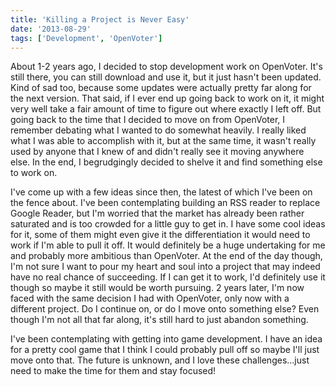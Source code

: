 ```yaml
---
title: 'Killing a Project is Never Easy'
date: '2013-08-29'
tags: ['Development', 'OpenVoter']
---
```


About 1-2 years ago, I decided to stop development work on OpenVoter. It's still there, you can still download and use it, but it just hasn't been updated. Kind of sad too, because some updates were actually pretty far along for the next version. That said, if I ever end up going back to work on it, it might very well take a fair amount of time to figure out where exactly I left off. But going back to the time that I decided to move on from OpenVoter, I remember debating what I wanted to do somewhat heavily. I really liked what I was able to accomplish with it, but at the same time, it wasn't really used by anyone that I knew of and didn't really see it moving anywhere else. In the end, I begrudgingly decided to shelve it and find something else to work on.

I've come up with a few ideas since then, the latest of which I've been on the fence about. I've been contemplating building an RSS reader to replace Google Reader, but I'm worried that the market has already been rather saturated and is too crowded for a little guy to get in. I have some cool ideas for it, some of them might even give it the differentiation it would need to work if I'm able to pull it off. It would definitely be a huge undertaking for me and probably more ambitious than OpenVoter. At the end of the day though, I'm not sure I want to pour my heart and soul into a project that may indeed have no real chance of succeeding. If I can get it to work, I'd definitely use it though so maybe it still would be worth pursuing. 2 years later, I'm now faced with the same decision I had with OpenVoter, only now with a different project. Do I continue on, or do I move onto something else? Even though I'm not all that far along, it's still hard to just abandon something.

I've been contemplating with getting into game development. I have an idea for a pretty cool game that I think I could probably pull off so maybe I'll just move onto that. The future is unknown, and I love these challenges…just need to make the time for them and stay focused!
